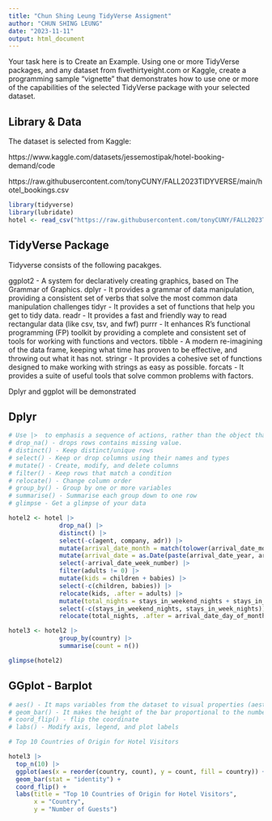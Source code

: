 ---
title: "Chun Shing Leung TidyVerse Assigment"
author: "CHUN SHING LEUNG"
date: "2023-11-11"
output: html_document
---

Your task here is to Create an Example.  Using one or more TidyVerse packages, and any dataset from fivethirtyeight.com or Kaggle, create a programming sample “vignette” that demonstrates how to use one or more of the capabilities of the selected TidyVerse package with your selected dataset.

## Library & Data

The dataset is selected from Kaggle:

https://www.kaggle.com/datasets/jessemostipak/hotel-booking-demand/code

https://raw.githubusercontent.com/tonyCUNY/FALL2023TIDYVERSE/main/hotel_bookings.csv

```{r warning=FALSE, message=FALSE}
library(tidyverse)
library(lubridate)
hotel <- read_csv("https://raw.githubusercontent.com/tonyCUNY/FALL2023TIDYVERSE/main/hotel_bookings.csv")

```

## TidyVerse Package

Tidyverse consists of the following pacakges. 

ggplot2 - A system for declaratively creating graphics, based on The Grammar of Graphics.
dplyr - It provides a grammar of data manipulation, providing a consistent set of verbs that solve the most common data manipulation challenges
tidyr -  It provides a set of functions that help you get to tidy data.
readr - It provides a fast and friendly way to read rectangular data (like csv, tsv, and fwf)
purrr - It enhances R’s functional programming (FP) toolkit by providing a complete and consistent set of tools for working with functions and vectors.
tibble - A modern re-imagining of the data frame, keeping what time has proven to be effective, and throwing out what it has not.
stringr - It provides a cohesive set of functions designed to make working with strings as easy as possible.
forcats - It provides a suite of useful tools that solve common problems with factors. 

Dplyr and ggplot will be demonstrated

## Dplyr

```{r  warning=FALSE, message=FALSE}

# Use |>  to emphasis a sequence of actions, rather than the object that the actions are being performed on.
# drop_na() - drops rows contains missing value. 
# distinct() - Keep distinct/unique rows
# select() - Keep or drop columns using their names and types
# mutate() - Create, modify, and delete columns
# filter() - Keep rows that match a condition
# relocate() - Change column order
# group_by() - Group by one or more variables
# summarise() - Summarise each group down to one row
# glimpse - Get a glimpse of your data

hotel2 <- hotel |> 
              drop_na() |> 
              distinct() |> 
              select(-c(agent, company, adr)) |> 
              mutate(arrival_date_month = match(tolower(arrival_date_month), tolower(month.name))) |> 
              mutate(arrival_date = as.Date(paste(arrival_date_year, arrival_date_month, arrival_date_day_of_month, sep = "-"))) |> 
              select(-arrival_date_week_number) |> 
              filter(adults != 0) |> 
              mutate(kids = children + babies) |>
              select(-c(children, babies)) |> 
              relocate(kids, .after = adults) |> 
              mutate(total_nights = stays_in_weekend_nights + stays_in_week_nights) |>
              select(-c(stays_in_weekend_nights, stays_in_week_nights)) |> 
              relocate(total_nights, .after = arrival_date_day_of_month)

hotel3 <- hotel2 |>
              group_by(country) |> 
              summarise(count = n())

glimpse(hotel2)

```

## GGplot - Barplot

```{r warning=FALSE, message=FALSE}
# aes() - It maps variables from the dataset to visual properties (aesthetics) of geometric objects (geoms) in the plot
# geom_bar() - It makes the height of the bar proportional to the number of cases in each group (or if the weight aesthetic is supplied, the sum of the weights).
# coord_flip() - flip the coordinate
# labs() - Modify axis, legend, and plot labels

# Top 10 Countries of Origin for Hotel Visitors

hotel3 |> 
  top_n(10) |> 
  ggplot(aes(x = reorder(country, count), y = count, fill = country)) +
  geom_bar(stat = "identity") + 
  coord_flip() +
  labs(title = "Top 10 Countries of Origin for Hotel Visitors",
       x = "Country",
       y = "Number of Guests")



```
